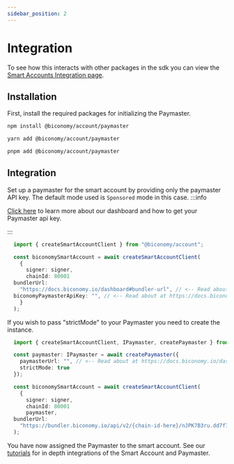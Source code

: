 ```yaml
---
sidebar_position: 2
---
```


# Integration

To see how this interacts with other packages in the sdk you can view the [Smart Accounts Integration page](/Account/integration).

## Installation

First, install the required packages for initializing the Paymaster.


<Tabs>
<TabItem value="js" label="npm">

```bash
npm install @biconomy/account/paymaster
```

</TabItem>
<TabItem value="py" label="yarn">

```bash
yarn add @biconomy/account/paymaster
```

</TabItem>
<TabItem value="java" label="pnpm">

```bash
pnpm add @biconomy/account/paymaster
```

</TabItem>
</Tabs>

## Integration

Set up a paymaster for the smart account by providing only the paymaster API key. The default mode used is `Sponsored` mode in this case.
:::info

[Click here](/dashboard/paymaster) to learn more about our dashboard and how to get your Paymaster api key.

:::

```typescript
  import { createSmartAccountClient } from "@biconomy/account";

  const biconomySmartAccount = await createSmartAccountClient(
    {
      signer: signer,
      chainId: 80001
  bundlerUrl:
    "https://docs.biconomy.io/dashboard#bundler-url", // <-- Read about this here
  biconomyPaymasterApiKey: "", // <-- Read about at https://docs.biconomy.io/dashboard/paymaster
    }
  );
```

If you wish to pass "strictMode" to your Paymaster you need to create the instance.

```typescript
  import { createSmartAccountClient, IPaymaster, createPaymaster } from "@biconomy/account";

  const paymaster: IPaymaster = await createPaymaster({
    paymasterUrl: "", // <-- Read about at https://docs.biconomy.io/dashboard/paymaster
    strictMode: true
  });

  const biconomySmartAccount = await createSmartAccountClient(
    {
      signer: signer,
      chainId: 80001
      paymaster,
  bundlerUrl:
    "https://bundler.biconomy.io/api/v2/{chain-id-here}/nJPK7B3ru.dd7f7861-190d-41bd-af80-6877f74b8f44"    }
  );
```

You have now assigned the Paymaster to the smart account. See our [tutorials](/tutorials) for in depth integrations of the Smart Account and Paymaster.
